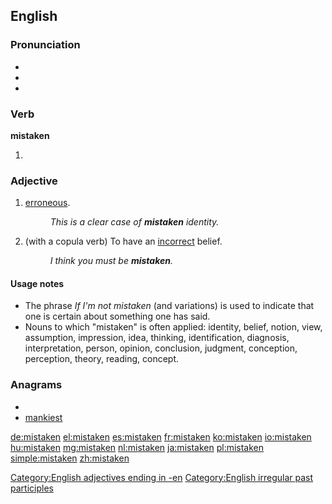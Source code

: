 ==English==

===Pronunciation===
* {{IPA|/mɪsˈteɪkən/}}
* {{audio|en-us-mistaken.ogg|Audio (US)}}
* {{rhymes|eɪkən}}

===Verb===
'''mistaken'''

# {{past participle of|mistake}}

===Adjective===
{{en-adj}}

# [[erroneous]].
#: ''This is a clear case of '''mistaken''' identity.''
# (with a copula verb) To have an [[incorrect]] belief.
#: ''I think you must be '''mistaken'''.''

====Usage notes====
* The phrase ''If I'm not mistaken'' (and variations) is used to indicate that one is certain about something one has said.
* Nouns to which "mistaken" is often applied: identity, belief, notion, view, assumption, impression, idea, thinking, identification, diagnosis, interpretation, person, opinion, conclusion, judgment, conception, perception, theory, reading, concept.

===Anagrams===
* {{alphagram|aeikmnst}}
* [[mankiest#English|mankiest]]

[[Category:English adjectives ending in -en]]
[[Category:English irregular past participles]]

[[de:mistaken]]
[[el:mistaken]]
[[es:mistaken]]
[[fr:mistaken]]
[[ko:mistaken]]
[[io:mistaken]]
[[hu:mistaken]]
[[mg:mistaken]]
[[nl:mistaken]]
[[ja:mistaken]]
[[pl:mistaken]]
[[simple:mistaken]]
[[zh:mistaken]]